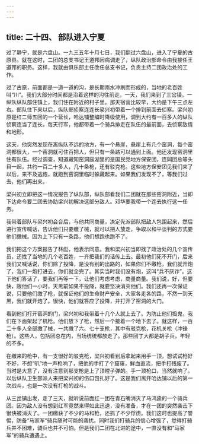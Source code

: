 ```yaml
---
---
---
```

title: 二十四、 部队进入宁夏
---



过了静宁，就是六盘山。一九三五年十月七日，我们翻过六盘山，进入了宁夏的古原县。就在这时，二团的总支书记王道邦因病调走了，纵队政治部命令由我接任王道邦的职务。这样，我就由俱乐部主任改任总支书记，负责主持二团政治处的工作。

过了古原，前面都是一道一道的沟，是长期雨水冲刷而形成的，当地的老百姓叫“川”。我们大部分时间都是沿着这样的沟往前走。一天，我们来到了三岔镇。一纵队纵队部住镇上，我们住在附近的村子里。那天宿营比较早，大约是下午三点左右。部队住下来以后，纵队部侦察连连长梁兴初带着一个排到前面去侦察。梁兴初原是红二师五团的一个营长，哈达铺整编时降级使用，调到大约有一百多人的纵队侦察连当了连长。每天行军，他都带着一个骑兵排走在队伍的最前面，去侦察敌情和地形。

这天，他突然发现在离纵队不远的地方，有一个悬崖，悬崖上有几个窑洞，每个窑洞都很大，一个窑洞就可住百把人，但只有一条路可以通到上面。他还发现窑洞里住有队伍。经过调查，知道藏知窑洞庭湖里的是国民党地方保安团，连同团总等头目一起，共约一百二十多人，几十条枪，还有驳克枪。这些地方保安团见我们来了以后，来不及逃跑，就跑到窑洞里临时躲藏起来。如果我们发现不了，等我们过去，他们再出来。

梁兴初立即把这一情况报告了纵队部，纵队部看我们二团就在那些窑洞附近，当即下达命令要二团去协助梁兴初解决这部分敌人。邓华要我带一个连去执行这一任务。

我带着部队与梁兴初会合后，与他共同商量，决定先派部队把敌人包围起来，然后进行宣传喊话，告诉他们只要缴了械，就可以把人放走，争取以和平谈判的方式要他们缴械。因为上下只有一条路，他们想跑也跑不了。

我们把这个方案报告了林彪，他表示同意。我和梁兴初当即找了政治处的几个宣传员，还找了当地的几个老百姓，一齐把我们的话传上去。最初他们死不开门，后来我们又喊话说，你们除了投降，是没有别的出路的，如果你们不缴枪，我们就开炮了，我们一炮打进去，你们就全完了。其实当时我们没有炮，这叫“兵不厌诈”。这下他们答话了，要我们再等一下，让他们考虑考虑，商量商量。我们说，好，但要快，限他们一小时，天黑前如果不投降，就要坚决消灭他们。我们还再一次保证说，只要他们缴了枪，就保证他们的生命财产安全，大家各走各的路，不然一到天黑，我们就开炮了。很快，他们就答应了投降，并打开了窑洞的大门。

看到他们打开窑洞的门，梁兴初和我带着十几个人就上去了。为防止他们捣鬼，我们在下面架起了机枪。他们放下了枪，然后一个接着一个地下去了。就这样，一百二十多人全部缴了械，一共缴了六、七十支枪，其中有驳克枪，花机关枪（冲锋枪）。这些人，包括团总在内，当场统统都放走了。那些团丁大都是胡子兵，年轻的不多。

在缴来的枪中，有一支很好的驳克枪，梁兴初看到后拿起来用手一顶，想试试枪好不好，不想“叭”地一声枪响了，把他的手打了个窟窿，鲜血直流，把手打残废了。当时是大意了，没有注意到那支枪是上了顶瞠子弹的。手一顶枪口，当然就响了。以后纵队卫生部派人来把梁兴初的伤口包扎好了。这是我们离开哈达铺以后的第一次战斗，也是一次没有打枪的战斗。

从三岔镇出发，走了三天，就听说前面红一团在青石嘴消灭了马鸿逵的一个骑兵团。因为敌人没有想到红军竟然来得如此迅速，没有准备，才在一团的突然袭击下很快被消灭了。一团缴获了不少的马和枪，还抓了不少俘虏。我们这时也提高了警惕，防备“马家军”骑兵随时可能的袭扰。同时我们打骑兵的信心增强了，觉得打骑兵并不困难，骑兵也并不可怕。但是我们二团在北进的途中，一直没有和“马家军”的骑兵遭遇上。